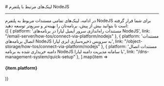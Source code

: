 

<Layout>
<Head>
<title>مستندات لینک‌های مرتبط با NodeJS - لیارا</title>
</Head>
# لینک‌های مرتبط با پلتفرم NodeJS 
<hr className="mb-2" />
در ادامه، لینک‌های تمامی مستندات مربوط به پلتفرم NodeJS برای شما قرار گرفته است تا بتوانید بیش از پیش، برنامه‌تان را بهینه‌تر و سریع‌تر توسعه دهید:
<div className='h-2' />
<div className="grid md:grid-cols-1 gap-4">
            {[
    { platform: 'مستندات راه‌اندازی سرور ایمیل لیارا در برنامه‌های NodeJS', link: "/email-server/how-tos/connect-via-platform/nodejs" },
    { platform: 'مستندات اتصال برنامه‌های NodeJS به سرویس ذخیره‌سازی ابری لیارا', link: "/object-storage/how-tos/connect-via-platform/nodejs" },
    { platform: 'مستندات اتصال دامنه خریداری شده به برنامه NodeJS با سامانه مدیریت دامنه لیارا', link: "/dns-management-system/quick-setup" },
  ].map(item =>
    <Link href={item.link}>
    <Card className="flex cursor-pointer w-full items-center justify-between">
        <div className="flex items-center gap-3">
        <h4>
            {item.platform}
        </h4>
        </div>
        <GoArrowLeft className="ml-1" />
    </Card>
    </Link>
            )}
          </div>
<NextPage next="../related-links" />
</Layout>